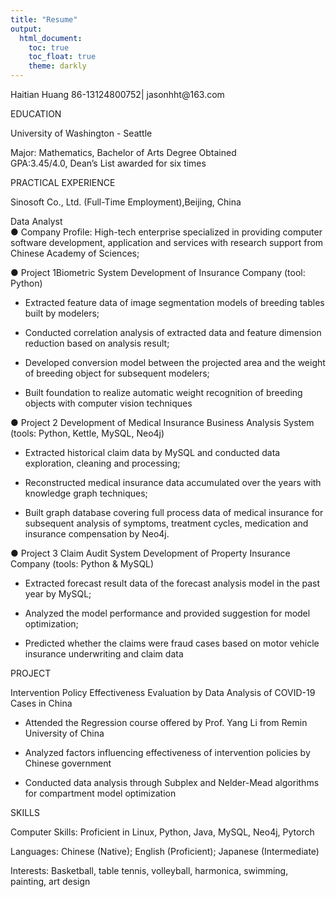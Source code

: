 ```yaml
---
title: "Resume"
output: 
  html_document:
    toc: true
    toc_float: true
    theme: darkly
---
```

Haitian Huang         86-13124800752| jasonhht@163.com

EDUCATION	

University of Washington - Seattle

Major: Mathematics, Bachelor of Arts Degree Obtained                                                                
GPA:3.45/4.0, Dean’s List awarded for six times	

PRACTICAL EXPERIENCE 

Sinosoft Co., Ltd.  (Full-Time Employment),Beijing, China

Data Analyst                                                                                                                                   
●	Company Profile: High-tech enterprise specialized in providing computer software development, application and services with research support from Chinese Academy of Sciences;

●	Project 1Biometric System Development of Insurance Company (tool: Python)

- Extracted feature data of image segmentation models of breeding tables built by modelers; 

- Conducted correlation analysis of extracted data and feature dimension reduction based on analysis result;

- Developed conversion model between the projected area and the weight of breeding object for subsequent modelers;

- Built foundation to realize automatic weight recognition of breeding objects with computer vision techniques

●	Project 2 Development of Medical Insurance Business Analysis System (tools: Python, Kettle, MySQL, Neo4j) 

- Extracted historical claim data by MySQL and conducted data exploration, cleaning and processing;

- Reconstructed medical insurance data accumulated over the years with knowledge graph techniques;

- Built graph database covering full process data of medical insurance for subsequent analysis of symptoms, treatment cycles, medication and insurance compensation by Neo4j.

●	Project 3 Claim Audit System Development of Property Insurance Company (tools: Python & MySQL)  

- Extracted forecast result data of the forecast analysis model in the past year by MySQL; 

- Analyzed the model performance and provided suggestion for model optimization; 

- Predicted whether the claims were fraud cases based on motor vehicle insurance underwriting and claim data

PROJECT

Intervention Policy Effectiveness Evaluation by Data Analysis of COVID-19 Cases in China  

- Attended the Regression course offered by Prof. Yang Li from Remin University of China 

- Analyzed factors influencing effectiveness of intervention policies by Chinese government

- Conducted data analysis through Subplex and Nelder-Mead algorithms for compartment model
optimization       

SKILLS	

Computer Skills: Proficient in Linux, Python, Java, MySQL, Neo4j, Pytorch

Languages: Chinese (Native); English (Proficient); Japanese (Intermediate)  

Interests: Basketball, table tennis, volleyball, harmonica, swimming, painting, art design